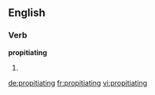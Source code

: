 ==English==

===Verb===
'''propitiating'''

# {{present participle of|propitiate}}

[[de:propitiating]]
[[fr:propitiating]]
[[vi:propitiating]]